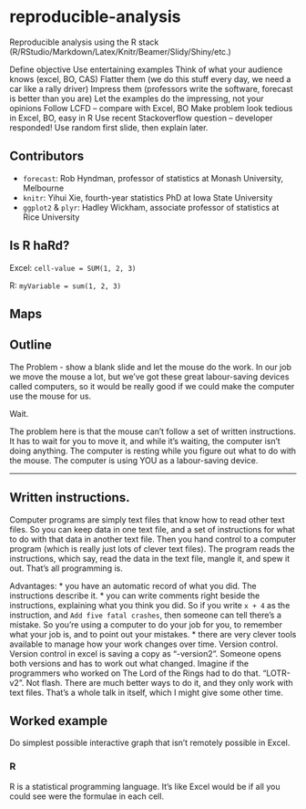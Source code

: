 reproducible-analysis
=====================

Reproducible analysis using the R stack (R/RStudio/Markdown/Latex/Knitr/Beamer/Slidy/Shiny/etc.)

Define objective
Use entertaining examples
Think of what your audience knows (excel, BO, CAS)
Flatter them (we do this stuff every day, we need a car like a rally driver)
Impress them (professors write the software, forecast is better than you are)
Let the examples do the impressing, not your opinions
Follow LCFD -- compare with Excel, BO
Make problem look tedious in Excel, BO, easy in R
Use recent Stackoverflow question -- developer responded!
Use random first slide, then explain later.

Contributors
------------
* `forecast`: Rob Hyndman, professor of statistics at Monash University, Melbourne
* `knitr`: Yihui Xie, fourth-year statistics PhD at Iowa State University
* `ggplot2` & `plyr`: Hadley Wickham, associate professor of statistics at Rice University

Is R haRd?
----------
Excel: `cell-value = SUM(1, 2, 3)`
  
R: `myVariable = sum(1, 2, 3)`

Maps
----

Outline
-------
The Problem - show a blank slide and let the mouse do the work.
In our job we move the mouse a lot, but we've got these great labour-saving devices called computers, so it would be really good if we could make the computer use the mouse for us.

Wait.

The problem here is that the mouse can't follow a set of written instructions.  It has to wait for you to move it, and while it's waiting, the computer isn't doing anything.  The computer is resting while you figure out what to do with the mouse.  The computer is using YOU as a labour-saving device.

---
## Written instructions.

Computer programs are simply text files that know how to read other text files.  So you can keep data in one text file, and a set of instructions for what to do with that data in another text file.  Then you hand control to a computer program (which is really just lots of clever text files).  The program reads the instructions, which say, read the data in the text file, mangle it, and spew it out.  That's all programming is.

Advantages:
* you have an automatic record of what you did. The instructions describe it.
* you can write comments right beside the instructions, explaining what you think you did.  So if you write `x + 4` as the instruction, and `Add five fatal crashes`, then someone can tell there's a mistake.  So you're using a computer to do your job for you, to remember what your job is, and to point out your mistakes.
* there are very clever tools available to manage how your work changes over time.  Version control.  Version control in excel is saving a copy as "-version2".  Someone opens both versions and has to work out what changed.  Imagine if the programmers who worked on The Lord of the Rings had to do that.  "LOTR-v2".  Not flash.  There are much better ways to do it, and they only work with text files.  That's a whole talk in itself, which I might give some other time.

## Worked example
Do simplest possible interactive graph that isn't remotely possible in Excel.

### R
R is a statistical programming language.  It's like Excel would be if all you could see were the formulae in each cell.

